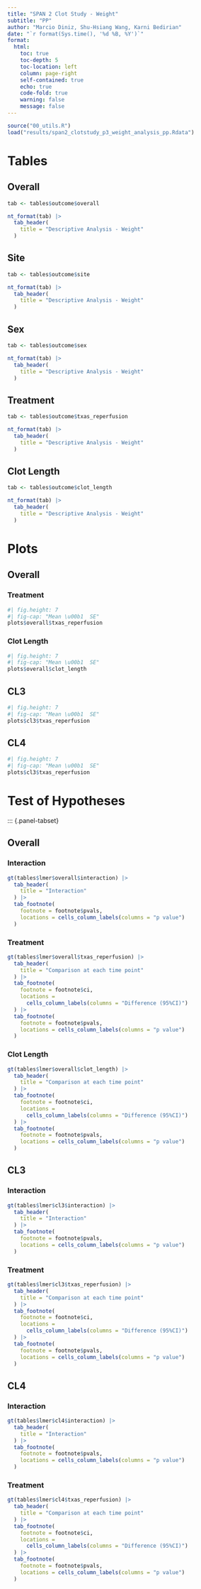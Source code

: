 ```yaml
---
title: "SPAN 2 Clot Study - Weight"
subtitle: "PP"
author: "Marcio Diniz, Shu-Hsiang Wang, Karni Bedirian"
date: "`r format(Sys.time(), '%d %B, %Y')`"
format: 
  html:
    toc: true
    toc-depth: 5
    toc-location: left
    column: page-right
    self-contained: true
    echo: true
    code-fold: true
    warning: false
    message: false
---
```


```r
source("00_utils.R") 
load("results/span2_clotstudy_p3_weight_analysis_pp.Rdata")
```

# Tables

::: {.panel-tabset}
## Overall


```r
tab <- tables$outcome$overall

nt_format(tab) |>
  tab_header(
    title = "Descriptive Analysis - Weight"
  ) 
```


## Site
```r
tab <- tables$outcome$site

nt_format(tab) |>
  tab_header(
    title = "Descriptive Analysis - Weight"
  ) 

```

## Sex
```r
tab <- tables$outcome$sex

nt_format(tab) |>
  tab_header(
    title = "Descriptive Analysis - Weight"
  ) 
```

## Treatment
```r
tab <- tables$outcome$txas_reperfusion

nt_format(tab) |>
  tab_header(
    title = "Descriptive Analysis - Weight"
  ) 
```

## Clot Length
```r
tab <- tables$outcome$clot_length

nt_format(tab) |>
  tab_header(
    title = "Descriptive Analysis - Weight"
  ) 
```

:::

# Plots 

::: {.panel-tabset}

## Overall

::: {.panel-tabset}

### Treatment

```r
#| fig.height: 7
#| fig-cap: "Mean \u00b1  SE"
plots$overall$txas_reperfusion
```

### Clot Length

```r
#| fig.height: 7
#| fig-cap: "Mean \u00b1  SE"
plots$overall$clot_length
```

:::

## CL3

```r
#| fig.height: 7
#| fig-cap: "Mean \u00b1  SE"
plots$cl3$txas_reperfusion
```

## CL4

```r
#| fig.height: 7
#| fig-cap: "Mean \u00b1  SE"
plots$cl3$txas_reperfusion
```

:::

# Test of Hypotheses

::: {.panel-tabset}

## Overall

::: {.panel-tabset}

### Interaction

```r
gt(tables$lmer$overall$interaction) |>
  tab_header(
    title = "Interaction"
  ) |>
  tab_footnote(
    footnote = footnote$pvals,
    locations = cells_column_labels(columns = "p value")
  ) 
```

### Treatment

```r
gt(tables$lmer$overall$txas_reperfusion) |>
  tab_header(
    title = "Comparison at each time point"
  ) |>
  tab_footnote(
    footnote = footnote$ci,
    locations = 
      cells_column_labels(columns = "Difference (95%CI)")
  ) |>
  tab_footnote(
    footnote = footnote$pvals,
    locations = cells_column_labels(columns = "p value")
  ) 
```

### Clot Length

```r
gt(tables$lmer$overall$clot_length) |>
  tab_header(
    title = "Comparison at each time point"
  ) |>
  tab_footnote(
    footnote = footnote$ci,
    locations = 
      cells_column_labels(columns = "Difference (95%CI)")
  ) |>
  tab_footnote(
    footnote = footnote$pvals,
    locations = cells_column_labels(columns = "p value")
  ) 
```

:::

## CL3

::: {.panel-tabset}

### Interaction 

```r
gt(tables$lmer$cl3$interaction) |>
  tab_header(
    title = "Interaction"
  ) |>
  tab_footnote(
    footnote = footnote$pvals,
    locations = cells_column_labels(columns = "p value")
  ) 
```

### Treatment

```r
gt(tables$lmer$cl3$txas_reperfusion) |>
  tab_header(
    title = "Comparison at each time point"
  ) |>
  tab_footnote(
    footnote = footnote$ci,
    locations = 
      cells_column_labels(columns = "Difference (95%CI)")
  ) |>
  tab_footnote(
    footnote = footnote$pvals,
    locations = cells_column_labels(columns = "p value")
  ) 
```

:::

## CL4

::: {.panel-tabset}

### Interaction 

```r
gt(tables$lmer$cl4$interaction) |>
  tab_header(
    title = "Interaction"
  ) |>
  tab_footnote(
    footnote = footnote$pvals,
    locations = cells_column_labels(columns = "p value")
  ) 
```

### Treatment

```r
gt(tables$lmer$cl4$txas_reperfusion) |>
  tab_header(
    title = "Comparison at each time point"
  ) |>
  tab_footnote(
    footnote = footnote$ci,
    locations = 
      cells_column_labels(columns = "Difference (95%CI)")
  ) |>
  tab_footnote(
    footnote = footnote$pvals,
    locations = cells_column_labels(columns = "p value")
  ) 
```

:::